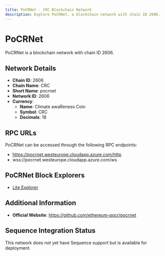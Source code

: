 ```yaml
--- 
title: PoCRNet - CRC Blockchain Network
description: Explore PoCRNet, a blockchain network with chain ID 2606. Learn about its native currency, Climate awaReness Coin, and how to interact with the network.
---
```


# PoCRNet

PoCRNet is a blockchain network with chain ID 2606.

## Network Details

- **Chain ID**: 2606
- **Chain Name**: CRC
- **Short Name**: pocrnet
- **Network ID**: 2606
- **Currency**: 
  - **Name**: Climate awaReness Coin
  - **Symbol**: CRC
  - **Decimals**: 18

## RPC URLs

PoCRNet can be accessed through the following RPC endpoints:

- https://pocrnet.westeurope.cloudapp.azure.com/http
- wss://pocrnet.westeurope.cloudapp.azure.com/ws

## PoCRNet Block Explorers

- [Lite Explorer](https://ethereum-pocr.github.io/explorer/pocrnet)

## Additional Information

- **Official Website**: https://github.com/ethereum-pocr/pocrnet

## Sequence Integration Status

This network does not yet have Sequence support but is available for deployment.
